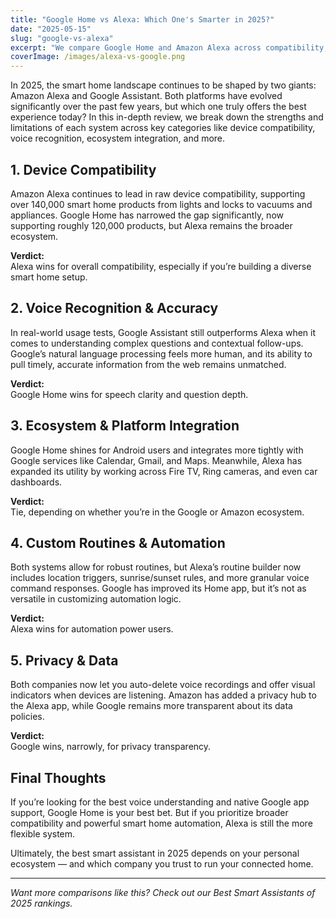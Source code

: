```yaml
---
title: "Google Home vs Alexa: Which One's Smarter in 2025?"
date: "2025-05-15"
slug: "google-vs-alexa"
excerpt: "We compare Google Home and Amazon Alexa across compatibility, voice recognition, and smart home integration to help you choose the better assistant."
coverImage: /images/alexa-vs-google.png
---
```



In 2025, the smart home landscape continues to be shaped by two giants: Amazon Alexa and Google Assistant. Both platforms have evolved significantly over the past few years, but which one truly offers the best experience today? In this in-depth review, we break down the strengths and limitations of each system across key categories like device compatibility, voice recognition, ecosystem integration, and more.

## 1. Device Compatibility

Amazon Alexa continues to lead in raw device compatibility, supporting over 140,000 smart home products from lights and locks to vacuums and appliances. Google Home has narrowed the gap significantly, now supporting roughly 120,000 products, but Alexa remains the broader ecosystem.

**Verdict:**  
Alexa wins for overall compatibility, especially if you’re building a diverse smart home setup.

## 2. Voice Recognition & Accuracy

In real-world usage tests, Google Assistant still outperforms Alexa when it comes to understanding complex questions and contextual follow-ups. Google’s natural language processing feels more human, and its ability to pull timely, accurate information from the web remains unmatched.

**Verdict:**  
Google Home wins for speech clarity and question depth.

## 3. Ecosystem & Platform Integration

Google Home shines for Android users and integrates more tightly with Google services like Calendar, Gmail, and Maps. Meanwhile, Alexa has expanded its utility by working across Fire TV, Ring cameras, and even car dashboards.

**Verdict:**  
Tie, depending on whether you’re in the Google or Amazon ecosystem.

## 4. Custom Routines & Automation

Both systems allow for robust routines, but Alexa’s routine builder now includes location triggers, sunrise/sunset rules, and more granular voice command responses. Google has improved its Home app, but it’s not as versatile in customizing automation logic.

**Verdict:**  
Alexa wins for automation power users.

## 5. Privacy & Data

Both companies now let you auto-delete voice recordings and offer visual indicators when devices are listening. Amazon has added a privacy hub to the Alexa app, while Google remains more transparent about its data policies.

**Verdict:**  
Google wins, narrowly, for privacy transparency.

## Final Thoughts

If you’re looking for the best voice understanding and native Google app support, Google Home is your best bet. But if you prioritize broader compatibility and powerful smart home automation, Alexa is still the more flexible system.

Ultimately, the best smart assistant in 2025 depends on your personal ecosystem — and which company you trust to run your connected home.

---

*Want more comparisons like this? Check out our Best Smart Assistants of 2025 rankings.*